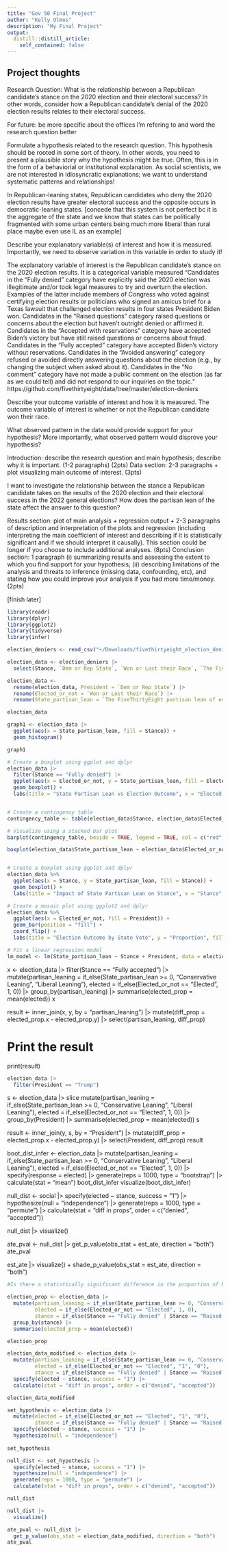 ```yaml
---
title: "Gov 50 Final Project"
author: "Kelly Olmos"
description: "My Final Project"
output:
  distill::distill_article:
    self_contained: false
---
```



## Project thoughts

Research Question: What is the relationship between a Republican candidate's stance on the 2020 election and their electoral success? In other words, consider how a Republican candidate's denial of the 2020 election results relates to their electoral success. 

For future: be more specific about the offices I'm refering to and word the research question better 

Formulate a hypothesis related to the research question. This hypothesis should be rooted in some sort of theory. In other words, you need to present a plausible story why the hypothesis might be true. Often, this is in the form of a behaviorial or institutional explanation. As social scientists, we are not interested in idiosyncratic explanations; we want to understand systematic patterns and relationships!

In Republican-leaning states, Republican candidates who deny the 2020 election results have greater electoral success and the opposite occurs in democratic-leaning states. 
[concede that this system is not perfect bc it is the aggregate of the state and we know that states can be politically fragmented with some urban centers being much more liberal than rural place maybe even use IL as an example]

Describe your explanatory variable(s) of interest and how it is measured. Importantly, we need to observe variation in this variable in order to study it!

The explanatory variable of interest is the Republican candidate's stance on the 2020 election results. It is a categorical variable measured 
"Candidates in the “Fully denied” category have explicitly said the 2020 election was illegitimate and/or took legal measures to try and overturn the election. Examples of the latter include members of Congress who voted against certifying election results or politicians who signed an amicus brief for a Texas lawsuit that challenged election results in four states President Biden won.
Candidates in the “Raised questions” category raised questions or concerns about the election but haven’t outright denied or affirmed it.
Candidates in the “Accepted with reservations” category have accepted Biden’s victory but have still raised questions or concerns about fraud.
Candidates in the “Fully accepted” category have accepted Biden’s victory without reservations.
Candidates in the “Avoided answering” category refused or avoided directly answering questions about the election (e.g., by changing the subject when asked about it).
Candidates in the “No comment” category have not made a public comment on the election (as far as we could tell) and did not respond to our inquiries on the topic." 
https://github.com/fivethirtyeight/data/tree/master/election-deniers

Describe your outcome variable of interest and how it is measured.
The outcome variable of interest is whether or not the Republican candidate won their race. 

What observed pattern in the data would provide support for your hypothesis? More importantly, what observed pattern would disprove your hypothesis?


Introduction: describe the research question and main hypothesis; describe why it is important. (1-2 paragraphs) (2pts)
Data section: 2-3 paragraphs + plot visualizing main outcome of interest. (3pts)

I want to investigate the relationship between the stance a Republican candidate takes on the results of the 2020 election and their electoral success in the 2022 general elections? 
How does the partisan lean of the state affect the answer to this question? 

Results section: plot of main analysis + regression output + 2-3 paragraphs of description and interpretation of the plots and regression (including interpreting the main coefficient of interest and describing if it is statistically significant and if we should interpret it causally). This section could be longer if you choose to include additional analyses. (8pts)
Conclusion section: 1 paragraph (i) summarizing results and assessing the extent to which you find support for your hypothesis; (ii) describing limitations of the analysis and threats to inference (missing data, confounding, etc), and stating how you could improve your analysis if you had more time/money. (2pts)

[finish later]

```r
library(readr)
library(dplyr)
library(ggplot2)
library(tidyverse)
library(infer)

election_deniers <- read_csv("~/Downloads/fivethirtyeight_election_deniers_Gov50_final.csv")
```
```r
election_data <- election_deniers |>
  select(Stance, `Dem or Rep State`, `Won or Lost their Race`, `The FiveThirtyEight partisan lean of every state`) 

election_data <- 
  rename(election_data, President = `Dem or Rep State`) |>
  rename(Elected_or_not = `Won or Lost their Race`) |>
  rename(State_partisan_lean = `The FiveThirtyEight partisan lean of every state`)

election_data
```
```r
graph1 <- election_data |>
  ggplot(aes(x = State_partisan_lean, fill = Stance)) +
  geom_histogram()

graph1

# Create a boxplot using ggplot and dplyr
election_data |>
  filter(Stance == "Fully denied") |>
  ggplot(aes(x = Elected_or_not, y = State_partisan_lean, fill = Elected_or_not)) +
  geom_boxplot() +
  labs(title = "State Partisan Lean vs Election Outcome", x = "Elected or not", y = "State Partisan Lean")


# Create a contingency table
contingency_table <- table(election_data$Stance, election_data$Elected_or_not)

# Visualize using a stacked bar plot
barplot(contingency_table, beside = TRUE, legend = TRUE, col = c("red", "green"))

boxplot(election_data$State_partisan_lean ~ election_data$Elected_or_not, col = c("red", "green"), ylab = "State Partisan Lean")


# Create a boxplot using ggplot and dplyr
election_data %>%
  ggplot(aes(x = Stance, y = State_partisan_lean, fill = Stance)) +
  geom_boxplot() +
  labs(title = "Impact of State Partisan Lean on Stance", x = "Stance", y = "State Partisan Lean")

# Create a mosaic plot using ggplot2 and dplyr
election_data %>%
  ggplot(aes(x = Elected_or_not, fill = President)) +
  geom_bar(position = "fill") +
  coord_flip() +
  labs(title = "Election Outcome by State Vote", y = "Proportion", fill = "President")

# Fit a linear regression model
lm_model <- lm(State_partisan_lean ~ Stance + President, data = election_data)


```
x <- election_data |>
  filter(Stance == "Fully accepted") |>
  mutate(partisan_leaning = if_else(State_partisan_lean >= 0, "Conservative Leaning", "Liberal Leaning"),
         elected = if_else(Elected_or_not == "Elected", 1, 0)) |>
  group_by(partisan_leaning) |>
  summarise(elected_prop = mean(elected))
x

result <- inner_join(x, y, by = "partisan_leaning") |>
  mutate(diff_prop = elected_prop.x - elected_prop.y) |>
  select(partisan_leaning, diff_prop)

# Print the result
print(result)
```r
election_data |>
  filter(President == "Trump")
```
s <- election_data |>
  slice
  mutate(partisan_leaning = if_else(State_partisan_lean >= 0, "Conservative Leaning", "Liberal Leaning"),
         elected = if_else(Elected_or_not == "Elected", 1, 0)) |>
  group_by(President) |>
  summarise(elected_prop = mean(elected))
s

result <- inner_join(y, s, by = "President") |>
  mutate(diff_prop = elected_prop.x - elected_prop.y) |>
  select(President, diff_prop)
result

boot_dist_infer <- election_data |>
  mutate(partisan_leaning = if_else(State_partisan_lean >= 0, "Conservative Leaning", "Liberal Leaning"),
         elected = if_else(Elected_or_not == "Elected", 1, 0)) |>
  specify(response = elected) |>
  generate(reps = 1000, type = "bootstrap") |>
  calculate(stat = "mean")
boot_dist_infer
visualize(boot_dist_infer)





null_dist <- social |>
  specify(elected ~ stance, success = "1") |>
  hypothesize(null = "independence") |>
  generate(reps = 1000, type = "permute") |>
  calculate(stat = "diff in props", order = c("denied", "accepted"))

null_dist |>
  visualize()

ate_pval <- null_dist |>
    get_p_value(obs_stat = est_ate, direction = "both")
ate_pval

est_ate |>
  visualize() + shade_p_value(obs_stat = est_ate, direction = "both")

```r
#Is there a statistically significant difference in the proportion of Republican candidates who fully denied the results of the 2020 election between states with liberal partisan leaning and states with conservative partisan leanings. 

election_prop <- election_data |>
  mutate(partisan_leaning = if_else(State_partisan_lean >= 0, "Conservative Leaning", "Liberal Leaning"),
         elected = if_else(Elected_or_not == "Elected", 1, 0),
         stance = if_else(Stance == "Fully denied" | Stance == "Raised questions", "denied", "accepted")) |>
  group_by(stance) |>
  summarise(elected_prop = mean(elected))

election_prop

election_data_modified <- election_data |>
  mutate(partisan_leaning = if_else(State_partisan_lean >= 0, "Conservative Leaning", "Liberal Leaning"),
         elected = if_else(Elected_or_not == "Elected", "1", "0"),
         stance = if_else(Stance == "Fully denied" | Stance == "Raised questions", "denied", "accepted")) |>
  specify(elected ~ stance, success = "1") |>
  calculate(stat = "diff in props", order = c("denied", "accepted")) 

election_data_modified

set_hypothesis <- election_data |>
  mutate(elected = if_else(Elected_or_not == "Elected", "1", "0"),
         stance = if_else(Stance == "Fully denied" | Stance == "Raised questions", "denied", "accepted")) |>
  specify(elected ~ stance, success = "1") |> 
  hypothesize(null = "independence") 
  
set_hypothesis

null_dist <- set_hypothesis |>
  specify(elected ~ stance, success = "1") |> 
  hypothesize(null = "independence") |>
  generate(reps = 1000, type = "permute") |>
  calculate(stat = "diff in props", order = c("denied", "accepted"))

null_dist

null_dist |>
  visualize()

ate_pval <- null_dist |>
  get_p_value(obs_stat = election_data_modified, direction = "both")
ate_pval
```




